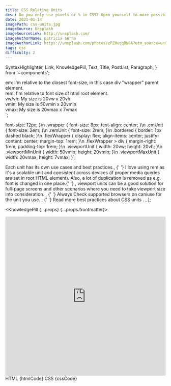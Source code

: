 ```yaml
---
title: CSS Relative Units
desc: Do you only use pixels or % in CSS? Open yourself to more possibilities and best practices with other available units.
date: 2021-01-14
imagePath: css-units.jpg
imageSource: Unsplash
imageSourceLink: http://unsplash.com/
imageAuthorName: patricia serna
imageAuthorLink: https://unsplash.com/photos/zPZ9vqqDNBA?utm_source=unsplash&utm_medium=referral&utm_content=creditShareLink
tags: css
difficulty: 2
---
```


  SyntaxHighlighter,
  Link,
  KnowledgePill,
  Text,
  Title,
  PostList,
  Paragraph,
} from '~components';

   <!-- em unit - 2em * 8px = 16px -->
   <div class="emUnit">
      em: I'm relative to the closest font-size, in this case div "wrapper" parent element.
   </div>
   <!-- rem unit - 2em * 12px = 24px -->
   <div class="remUnit">
      rem: I'm relative to font size of html root element.
   </div>
   <div class="flexWrapper">
      <div class="viewportUnit bordered">
         <!-- vw, vh - viewport width & viewport height -->
         vw/vh: My size is 20vw x 20vh
      </div>
      <!-- vmin - take what's smaller vw or vh -->
      <div class="viewportMinUnit bordered">
         vmin: My size is 50vmin x 20vmin
      </div>
      <!-- vmax - take what's bigger vw or vh -->
      <div class="viewportMaxUnit bordered">
         vmax: My size is 20vmax x 7vmax
      </div>
   </div>
</div>`;

  font-size: 12px;
}\n
.wrapper {
  font-size: 8px;
  text-align: center;
}\n
.emUnit {
  font-size: 2em;
}\n
.remUnit {
  font-size: 2rem;
}\n
.bordered {
  border: 1px dashed black;
}\n
.flexWrapper {
  display: flex;
  align-items: center;
  justify-content: center;
  margin-top: 1rem;
}\n
.flexWrapper > div { 
  margin-right: 1rem;
  padding-top: 1rem;
}\n
.viewportUnit {
  width: 20vw;
  height: 20vh;
}\n
.viewportMinUnit {
  width: 50vmin;
  height: 20vmin;
}\n
.viewportMaxUnit {
  width: 20vmax;
  height: 7vmax;
}`;

  <Text> Each unit has its own use cases and best practices.</Text>,
  <Text>
    {' '}
    I love using <Text code>rem</Text> as it's a scalable unit and consistent across
    devices (if proper media queries are set in root HTML element). Also, a lot of
    duplication is removed as e.g. font is changed in one place.{' '}
  </Text>,
  <Text>
    <Text code>viewport</Text> units can be a good solution for full-page
    screens and other scenarios where you need to take viewport size into
    consideration.
  </Text>,
  <Text>
    {' '}
    Always Check supported browsers on <Link href="https://caniuse.com/">
      caniuse
    </Link> for the unit you use.
  </Text>,
  <Text>
    {' '}
    Read more <Link href="https://gist.github.com/basham/2175a16ab7c60ce8e001">
      best practices about CSS units
    </Link>.
  </Text>,
];

<KnowledgePill {...props} {...props.frontmatter}>
  <Title level={4} transform="none">
    Preview
  </Title>
  <Paragraph>
    <iframe
      src="https://codesandbox.io/embed/fancy-https-opl2c?fontsize=14&hidenavigation=1&theme=dark"
      style="width:100%; height:500px; border:0; border-radius: 4px; overflow:hidden;"
      title="fancy-https-opl2c"
      allow="accelerometer; ambient-light-sensor; camera; encrypted-media; geolocation; gyroscope; hid; microphone; midi; payment; usb; vr; xr-spatial-tracking"
      sandbox="allow-forms allow-modals allow-popups allow-presentation allow-same-origin allow-scripts"
    ></iframe>
  </Paragraph>
  <Title level={4} transform="none">
    Relative units
  </Title>
  <Text size="small">HTML</Text>
  <SyntaxHighlighter language="htmlembedded">{htmlCode}</SyntaxHighlighter>
  <Text size="small">CSS</Text>
  <SyntaxHighlighter language="css">{cssCode}</SyntaxHighlighter>
  <Title level={4} transform="none">
    Summary
  </Title>
  <PostList data={listData} />
</KnowledgePill>
